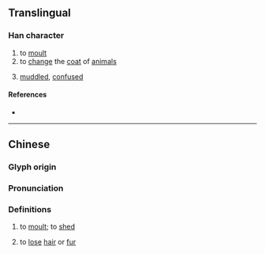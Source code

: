 {{character info}}
==Translingual==

===Han character===
{{Han char|rn=82|rad=毛|as=09|sn=13|four=42214|canj=KBHQU|ids=⿰⿱左月毛}}

# to [[moult]]
# to [[change]] the [[coat]] of [[animal]]s
# {{label|yue|Cantonese}} [[muddled]], [[confused]]

====References====
* {{Han ref|kx=0595.030|dkj=16899|dj=0986.330|hdz=32001.140|uh=6BFB|ud=27643|bh=DDFD|bd=56829}}

----

==Chinese==
{{zh-forms|alt=毤,𣮲}}

===Glyph origin===
{{Han etym}}

===Pronunciation===
{{zh-pron
|m=tuò
|c=to3
|w=2thu
|mc=y
|oc=y
|ma=
|cat=v,a
}}

===Definitions===
{{zh-hanzi}}

# {{lb|zh|literary}} to [[moult]]; to [[shed]]
# {{lb|zh|Northern Wu}} to [[lose]] [[hair]] or [[fur]]
#: {{zh-x|我 常常 毻 頭髮。|tr=3ngu&3zan zan&2thu+3deu faq|I always lose hair.|SH}}